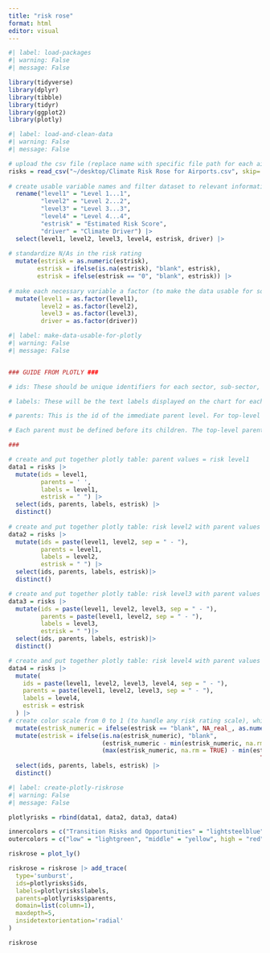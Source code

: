 ```yaml
---
title: "risk rose"
format: html
editor: visual
---
```


```r
#| label: load-packages
#| warning: False
#| message: False

library(tidyverse)
library(dplyr)
library(tibble)
library(tidyr)
library(ggplot2)
library(plotly)
```

```r
#| label: load-and-clean-data
#| warning: False
#| message: False

# upload the csv file (replace name with specific file path for each airport's table)
risks = read_csv("~/desktop/Climate Risk Rose for Airports.csv", skip= 3) |>
  
# create usable variable names and filter dataset to relevant information    
  rename("level1" = "Level 1...1",
         "level2" = "Level 2...2", 
         "level3" = "Level 3...3",
         "level4" = "Level 4...4",
         "estrisk" = "Estimated Risk Score", 
         "driver" = "Climate Driver") |>
  select(level1, level2, level3, level4, estrisk, driver) |>
  
# standardize N/As in the risk rating 
  mutate(estrisk = as.numeric(estrisk),
        estrisk = ifelse(is.na(estrisk), "blank", estrisk),
        estrisk = ifelse(estrisk == "0", "blank", estrisk)) |>
  
# make each necessary variable a factor (to make the data usable for sorting and color-coding within the risk rose) 
  mutate(level1 = as.factor(level1),
         level2 = as.factor(level2),
         level3 = as.factor(level3),
         driver = as.factor(driver))
```

```r
#| label: make-data-usable-for-plotly
#| warning: False
#| message: False


### GUIDE FROM PLOTLY ###

# ids: These should be unique identifiers for each sector, sub-sector, and individual component of your chart. In the case of a 4-ring chart, each id will correspond to an entry in the fourth ring, with unique concatenations of the previous levels.

# labels: These will be the text labels displayed on the chart for each id.

# parents: This is the id of the immediate parent level. For top-level entries, this will be blank.

# Each parent must be defined before its children. The top-level parent should have no parent id (it can be an empty string)

###

# create and put together plotly table: parent values = risk level1
data1 = risks |> 
  mutate(ids = level1,
         parents = ' ',
         labels = level1,
         estrisk = " ") |>
  select(ids, parents, labels, estrisk) |>
  distinct()
  
# create and put together plotly table: risk level2 with parent values level 1
data2 = risks |> 
  mutate(ids = paste(level1, level2, sep = " - "),
         parents = level1,
         labels = level2,
         estrisk = " ") |>
  select(ids, parents, labels, estrisk)|>
  distinct()

# create and put together plotly table: risk level3 with parent values level1 - level2
data3 = risks |> 
  mutate(ids = paste(level1, level2, level3, sep = " - "),
         parents = paste(level1, level2, sep = " - "),
         labels = level3,
         estrisk = " ")|>
  select(ids, parents, labels, estrisk)|>
  distinct()

# create and put together plotly table: risk level4 with parent values level1 - level2 - level3
data4 = risks |>
  mutate(
    ids = paste(level1, level2, level3, level4, sep = " - "),
    parents = paste(level1, level2, level3, sep = " - "),
    labels = level4,
    estrisk = estrisk
  ) |>
# create color scale from 0 to 1 (to handle any risk rating scale), while keeping blank values separate 
  mutate(estrisk_numeric = ifelse(estrisk == "blank", NA_real_, as.numeric(estrisk))) |>
  mutate(estrisk = ifelse(is.na(estrisk_numeric), "blank", 
                          (estrisk_numeric - min(estrisk_numeric, na.rm = TRUE)) / 
                          (max(estrisk_numeric, na.rm = TRUE) - min(estrisk_numeric, na.rm = 
                                                                      TRUE)))) |>
  select(ids, parents, labels, estrisk) |> 
  distinct()

```

```r
#| label: create-plotly-riskrose
#| warning: False
#| message: False

plotlyrisks = rbind(data1, data2, data3, data4) 

innercolors = c("Transition Risks and Opportunities" = "lightsteelblue", "Physical Risks" = "steelblue")
outercolors = c("low" = "lightgreen", "middle" = "yellow", high = "red")

riskrose = plot_ly()

riskrose = riskrose |> add_trace(
  type='sunburst',
  ids=plotlyrisks$ids,
  labels=plotlyrisks$labels,
  parents=plotlyrisks$parents,
  domain=list(column=1),
  maxdepth=5,
  insidetextorientation='radial'
)

riskrose
```
